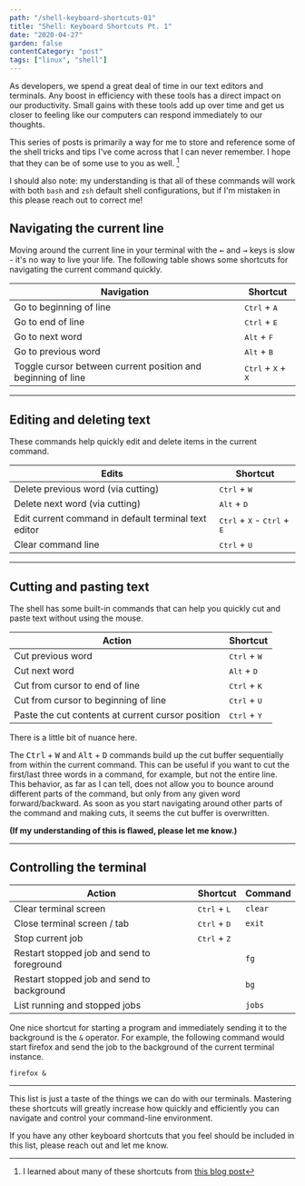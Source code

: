 ```yaml
---
path: "/shell-keyboard-shortcuts-01"
title: "Shell: Keyboard Shortcuts Pt. 1"
date: "2020-04-27"
garden: false
contentCategory: "post"
tags: ["linux", "shell"]
---
```


As developers, we spend a great deal of time in our text editors and terminals. Any boost in efficiency with these tools has a direct impact on our productivity. Small gains with these tools add up over time and get us closer to feeling like our computers can respond immediately to our thoughts.

This series of posts is primarily a way for me to store and reference some of the shell tricks and tips I've come across that I can never remember. I hope that they can be of some use to you as well. [^1]

I should also note: my understanding is that all of these commands will work with both `bash` and `zsh` default shell configurations, but if I'm mistaken in this please reach out to correct me!

[^1]: I learned about many of these shortcuts from [this blog post](https://blog.balthazar-rouberol.com/shell-productivity-tips-and-tricks.html)

## Navigating the current line

Moving around the current line in your terminal with the <kbd>←</kbd> and <kbd>→</kbd> keys is slow - it's no way to live your life. The following table shows some shortcuts for navigating the current command quickly.

| Navigation                                                   | Shortcut                                      |
| ------------------------------------------------------------ | --------------------------------------------- |
| Go to beginning of line                                      | <kbd>Ctrl</kbd> + <kbd>A</kbd>                |
| Go to end of line                                            | <kbd>Ctrl</kbd> + <kbd>E</kbd>                |
| Go to next word                                              | <kbd>Alt</kbd> + <kbd>F</kbd>                 |
| Go to previous word                                          | <kbd>Alt</kbd> + <kbd>B</kbd>                 |
| Toggle cursor between current position and beginning of line | <kbd>Ctrl</kbd> + <kbd>X</kbd> + <kbd>X</kbd> |

---

## Editing and deleting text

These commands help quickly edit and delete items in the current command.

| Edits                                                | Shortcut                                                        |
| ---------------------------------------------------- | --------------------------------------------------------------- |
| Delete previous word (via cutting)                   | <kbd>Ctrl</kbd> + <kbd>W</kbd>                                  |
| Delete next word (via cutting)                       | <kbd>Alt</kbd> + <kbd>D</kbd>                                   |
| Edit current command in default terminal text editor | <kbd>Ctrl</kbd> + <kbd>X</kbd> - <kbd>Ctrl</kbd> + <kbd>E</kbd> |
| Clear command line                                   | <kbd>Ctrl</kbd> + <kbd>U</kbd>                                  |

---

## Cutting and pasting text

The shell has some built-in commands that can help you quickly cut and paste text without using the mouse.

| Action                                            | Shortcut                       |
| ------------------------------------------------- | ------------------------------ |
| Cut previous word                                 | <kbd>Ctrl</kbd> + <kbd>W</kbd> |
| Cut next word                                     | <kbd>Alt</kbd> + <kbd>D</kbd>  |
| Cut from cursor to end of line                    | <kbd>Ctrl</kbd> + <kbd>K</kbd> |
| Cut from cursor to beginning of line              | <kbd>Ctrl</kbd> + <kbd>U</kbd> |
| Paste the cut contents at current cursor position | <kbd>Ctrl</kbd> + <kbd>Y</kbd> |

There is a little bit of nuance here.

The <kbd>Ctrl</kbd> + <kbd>W</kbd> and <kbd>Alt</kbd> + <kbd>D</kbd> commands build up the cut buffer sequentially from within the current command. This can be useful if you want to cut the first/last three words in a command, for example, but not the entire line. This behavior, as far as I can tell, does not allow you to bounce around different parts of the command, but only from any given word forward/backward. As soon as you start navigating around other parts of the command and making cuts, it seems the cut buffer is overwritten.

**(If my understanding of this is flawed, please let me know.)**

---

## Controlling the terminal

| Action                                     | Shortcut                       | Command |
| ------------------------------------------ | ------------------------------ | ------- |
| Clear terminal screen                      | <kbd>Ctrl</kbd> + <kbd>L</kbd> | `clear` |
| Close terminal screen / tab                | <kbd>Ctrl</kbd> + <kbd>D</kbd> | `exit`  |
| Stop current job                           | <kbd>Ctrl</kbd> + <kbd>Z</kbd> |         |
| Restart stopped job and send to foreground |                                | `fg`    |
| Restart stopped job and send to background |                                | `bg`    |
| List running and stopped jobs              |                                | `jobs`  |

One nice shortcut for starting a program and immediately sending it to the background is the `&` operator. For example, the following command would start firefox and send the job to the background of the current terminal instance.

```shell
firefox &
```

---

This list is just a taste of the things we can do with our terminals. Mastering these shortcuts will greatly increase how quickly and efficiently you can navigate and control your command-line environment.

If you have any other keyboard shortcuts that you feel should be included in this list, please reach out and let me know.
